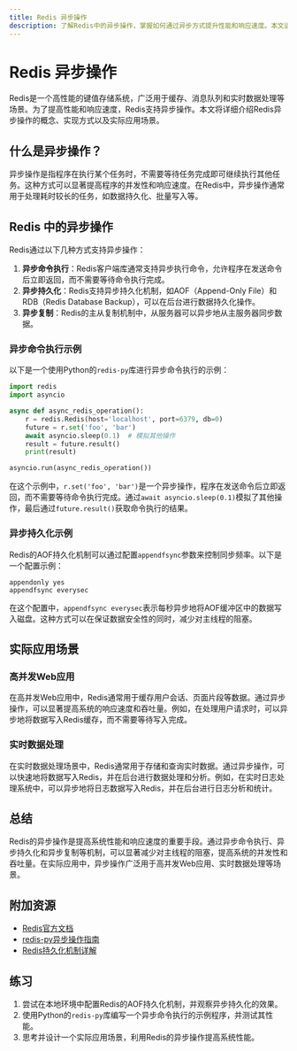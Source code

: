 ```yaml
---
title: Redis 异步操作
description: 了解Redis中的异步操作，掌握如何通过异步方式提升性能和响应速度。本文适合初学者，包含代码示例和实际应用场景。
---
```


# Redis 异步操作

Redis是一个高性能的键值存储系统，广泛用于缓存、消息队列和实时数据处理等场景。为了提高性能和响应速度，Redis支持异步操作。本文将详细介绍Redis异步操作的概念、实现方式以及实际应用场景。

## 什么是异步操作？

异步操作是指程序在执行某个任务时，不需要等待任务完成即可继续执行其他任务。这种方式可以显著提高程序的并发性和响应速度。在Redis中，异步操作通常用于处理耗时较长的任务，如数据持久化、批量写入等。

## Redis 中的异步操作

Redis通过以下几种方式支持异步操作：

1. **异步命令执行**：Redis客户端库通常支持异步执行命令，允许程序在发送命令后立即返回，而不需要等待命令执行完成。
2. **异步持久化**：Redis支持异步持久化机制，如AOF（Append-Only File）和RDB（Redis Database Backup），可以在后台进行数据持久化操作。
3. **异步复制**：Redis的主从复制机制中，从服务器可以异步地从主服务器同步数据。

### 异步命令执行示例

以下是一个使用Python的`redis-py`库进行异步命令执行的示例：

```python
import redis
import asyncio

async def async_redis_operation():
    r = redis.Redis(host='localhost', port=6379, db=0)
    future = r.set('foo', 'bar')
    await asyncio.sleep(0.1)  # 模拟其他操作
    result = future.result()
    print(result)

asyncio.run(async_redis_operation())
```

在这个示例中，`r.set('foo', 'bar')`是一个异步操作，程序在发送命令后立即返回，而不需要等待命令执行完成。通过`await asyncio.sleep(0.1)`模拟了其他操作，最后通过`future.result()`获取命令执行的结果。

### 异步持久化示例

Redis的AOF持久化机制可以通过配置`appendfsync`参数来控制同步频率。以下是一个配置示例：

```plaintext
appendonly yes
appendfsync everysec
```

在这个配置中，`appendfsync everysec`表示每秒异步地将AOF缓冲区中的数据写入磁盘。这种方式可以在保证数据安全性的同时，减少对主线程的阻塞。

## 实际应用场景

### 高并发Web应用

在高并发Web应用中，Redis通常用于缓存用户会话、页面片段等数据。通过异步操作，可以显著提高系统的响应速度和吞吐量。例如，在处理用户请求时，可以异步地将数据写入Redis缓存，而不需要等待写入完成。

### 实时数据处理

在实时数据处理场景中，Redis通常用于存储和查询实时数据。通过异步操作，可以快速地将数据写入Redis，并在后台进行数据处理和分析。例如，在实时日志处理系统中，可以异步地将日志数据写入Redis，并在后台进行日志分析和统计。

## 总结

Redis的异步操作是提高系统性能和响应速度的重要手段。通过异步命令执行、异步持久化和异步复制等机制，可以显著减少对主线程的阻塞，提高系统的并发性和吞吐量。在实际应用中，异步操作广泛用于高并发Web应用、实时数据处理等场景。

## 附加资源

- [Redis官方文档](https://redis.io/documentation)
- [redis-py异步操作指南](https://redis-py.readthedocs.io/en/stable/examples/asyncio_examples.html)
- [Redis持久化机制详解](https://redis.io/topics/persistence)

## 练习

1. 尝试在本地环境中配置Redis的AOF持久化机制，并观察异步持久化的效果。
2. 使用Python的`redis-py`库编写一个异步命令执行的示例程序，并测试其性能。
3. 思考并设计一个实际应用场景，利用Redis的异步操作提高系统性能。
